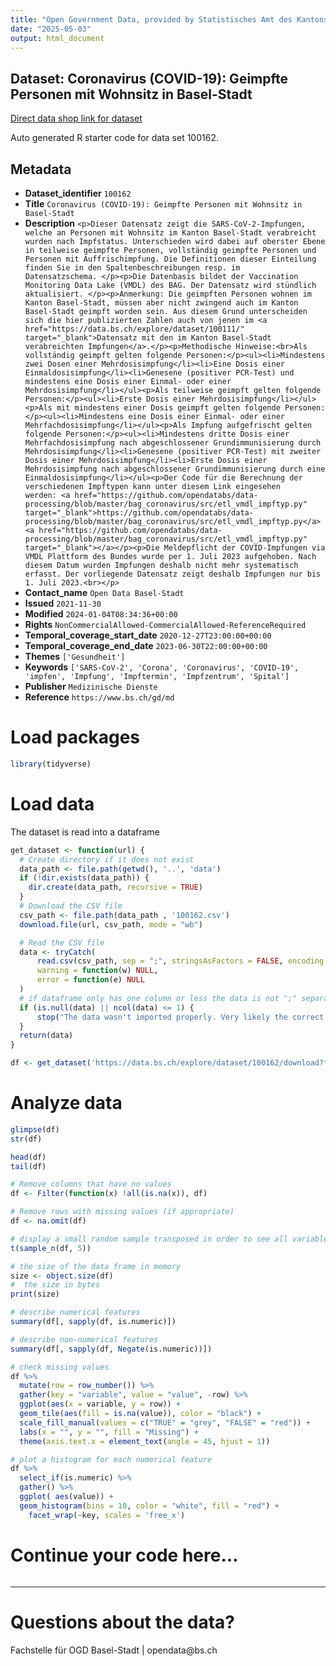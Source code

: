 ```yaml
---
title: "Open Government Data, provided by Statistisches Amt des Kantons Basel-Stadt - Fachstelle OGD"
date: "2025-05-03"
output: html_document
---
```


## Dataset: Coronavirus (COVID-19): Geimpfte Personen mit Wohnsitz in Basel-Stadt

[Direct data shop link for dataset](https://data.bs.ch/explore/dataset/100162)

Auto generated R starter code for data set 100162.

## Metadata

- **Dataset_identifier** `100162`
- **Title** `Coronavirus (COVID-19): Geimpfte Personen mit Wohnsitz in Basel-Stadt`
- **Description** `<p>Dieser Datensatz zeigt die SARS-CoV-2-Impfungen, welche an Personen mit Wohnsitz im Kanton Basel-Stadt verabreicht wurden nach Impfstatus. Unterschieden wird dabei auf oberster Ebene in teilweise geimpfte Personen, vollständig geimpfte Personen und Personen mit Auffrischimpfung. Die Definitionen dieser Einteilung finden Sie in den Spaltenbeschreibungen resp. im Datensatzschema. </p><p>Die Datenbasis bildet der Vaccination Monitoring Data Lake (VMDL) des BAG. Der Datensatz wird stündlich aktualisiert. </p><p>Anmerkung: Die geimpften Personen wohnen im Kanton Basel-Stadt, müssen aber nicht zwingend auch im Kanton Basel-Stadt geimpft worden sein. Aus diesem Grund unterscheiden sich die hier publizierten Zahlen auch von jenen im <a href="https://data.bs.ch/explore/dataset/100111/" target="_blank">Datensatz mit den im Kanton Basel-Stadt verabreichten Impfungen</a>.</p><p>Methodische Hinweise:<br>Als vollständig geimpft gelten folgende Personen:</p><ul><li>Mindestens zwei Dosen einer Mehrdosisimpfung</li><li>Eine Dosis einer Einmaldosisimpfung</li><li>Genesene (positiver PCR-Test) und mindestens eine Dosis einer Einmal- oder einer Mehrdosisimpfung</li></ul><p>Als teilweise geimpft gelten folgende Personen:</p><ul><li>Erste Dosis einer Mehrdosisimpfung</li></ul><p>Als mit mindestens einer Dosis geimpft gelten folgende Personen:</p><ul><li>Mindestens eine Dosis einer Einmal- oder einer Mehrfachdosisimpfung</li></ul><p>Als Impfung aufgefrischt gelten folgende Personen:</p><ul><li>Mindestens dritte Dosis einer Mehrfachdosisimpfung nach abgeschlossener Grundimmunisierung durch Mehrdosisimpfung</li><li>Genesene (positiver PCR-Test) mit zweiter Dosis einer Mehrdosisimpfung</li><li>Erste Dosis einer Mehrdosisimpfung nach abgeschlossener Grundimmunisierung durch eine Einmaldosisimpfung</li></ul><p>Der Code für die Berechnung der verschiedenen Impftypen kann unter diesem Link eingesehen werden: <a href="https://github.com/opendatabs/data-processing/blob/master/bag_coronavirus/src/etl_vmdl_impftyp.py" target="_blank">https://github.com/opendatabs/data-processing/blob/master/bag_coronavirus/src/etl_vmdl_impftyp.py</a><a href="https://github.com/opendatabs/data-processing/blob/master/bag_coronavirus/src/etl_vmdl_impftyp.py" target="_blank"></a></p><p>Die Meldepflicht der COVID-Impfungen via VMDL Plattform des Bundes wurde per 1. Juli 2023 aufgehoben. Nach diesem Datum wurden Impfungen deshalb nicht mehr systematisch erfasst. Der vorliegende Datensatz zeigt deshalb Impfungen nur bis 1. Juli 2023.<br></p>`
- **Contact_name** `Open Data Basel-Stadt`
- **Issued** `2021-11-30`
- **Modified** `2024-01-04T08:34:36+00:00`
- **Rights** `NonCommercialAllowed-CommercialAllowed-ReferenceRequired`
- **Temporal_coverage_start_date** `2020-12-27T23:00:00+00:00`
- **Temporal_coverage_end_date** `2023-06-30T22:00:00+00:00`
- **Themes** `['Gesundheit']`
- **Keywords** `['SARS-CoV-2', 'Corona', 'Coronavirus', 'COVID-19', 'impfen', 'Impfung', 'Impftermin', 'Impfzentrum', 'Spital']`
- **Publisher** `Medizinische Dienste`
- **Reference** `https://www.bs.ch/gd/md`


# Load packages

```r

library(tidyverse)
```

# Load data

The dataset is read into a dataframe

```r
get_dataset <- function(url) {
  # Create directory if it does not exist
  data_path <- file.path(getwd(), '..', 'data')
  if (!dir.exists(data_path)) {
    dir.create(data_path, recursive = TRUE)
  }
  # Download the CSV file
  csv_path <- file.path(data_path , '100162.csv')
  download.file(url, csv_path, mode = "wb")

  # Read the CSV file
  data <- tryCatch(
      read.csv(csv_path, sep = ";", stringsAsFactors = FALSE, encoding = "UTF-8"),
      warning = function(w) NULL,
      error = function(e) NULL
  )
  # if dataframe only has one column or less the data is not ";" separated
  if (is.null(data) || ncol(data) <= 1) {
      stop("The data wasn't imported properly. Very likely the correct separator couldn't be found.\nPlease check the dataset manually and adjust the code.")
  }
  return(data)
}
```

```r

df <- get_dataset('https://data.bs.ch/explore/dataset/100162/download?format=csv&timezone=Europe%2FZurich')

```

# Analyze data

```r

glimpse(df)
str(df)

head(df)
tail(df)

```

```r
# Remove columns that have no values
df <- Filter(function(x) !all(is.na(x)), df)

# Remove rows with missing values (if appropriate)
df <- na.omit(df)
```

```r
# display a small random sample transposed in order to see all variables
t(sample_n(df, 5))
```

```r
# the size of the data frame in memory
size <- object.size(df)
#  the size in bytes
print(size)
```

```r
# describe numerical features
summary(df[, sapply(df, is.numeric)])
```

```r
# describe non-numerical features
summary(df[, sapply(df, Negate(is.numeric))])
```

```r
# check missing values
df %>%
  mutate(row = row_number()) %>%
  gather(key = "variable", value = "value", -row) %>%
  ggplot(aes(x = variable, y = row)) +
  geom_tile(aes(fill = is.na(value)), color = "black") +
  scale_fill_manual(values = c("TRUE" = "grey", "FALSE" = "red")) +
  labs(x = "", y = "", fill = "Missing") +
  theme(axis.text.x = element_text(angle = 45, hjust = 1))
```

```r
# plot a histogram for each numerical feature
df %>%
  select_if(is.numeric) %>%
  gather() %>%
  ggplot( aes(value)) +
  geom_histogram(bins = 10, color = "white", fill = "red") +
    facet_wrap(~key, scales = 'free_x')
```

# Continue your code here...

```r

```
------------------------------------------------------------------------

# Questions about the data?

Fachstelle für OGD Basel-Stadt | opendata@bs.ch
